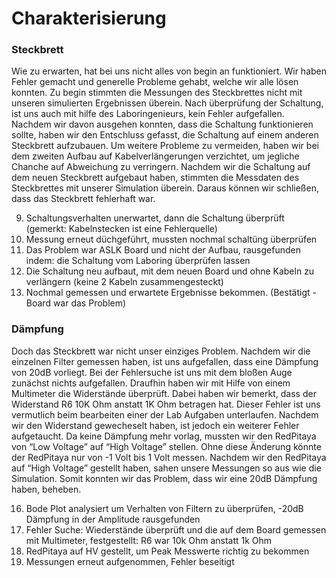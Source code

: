 # Charakterisierung 

### Steckbrett {.unnumbered}

Wie zu erwarten, hat bei uns nicht alles von begin an funktioniert. Wir haben Fehler gemacht und generelle Probleme gehabt, welche wir alle lösen konnten.
Zu begin stimmten die Messungen des Steckbrettes nicht mit unseren simulierten Ergebnissen überein. Nach überprüfung der Schaltung, ist uns auch mit hilfe des Laboringenieurs, kein Fehler aufgefallen.
Nachdem wir davon ausgehen konnten, dass die Schaltung funktionieren sollte, haben wir den Entschluss gefasst, die Schaltung auf einem anderen Steckbrett aufzubauen.
Um weitere Probleme zu vermeiden, haben wir bei dem zweiten Aufbau auf Kabelverlängerungen verzichtet, um jegliche Chanche auf Abweichung zu verringern.
Nachdem wir die Schaltung auf dem neuen Steckbrett aufgebaut haben, stimmten die Messdaten des Steckbrettes mit unserer Simulation überein.
Daraus können wir schließen, dass das Steckbrett fehlerhaft war.


9. Schaltungsverhalten unerwartet, dann die Schaltung überprüft (gemerkt: Kabelnstecken ist eine Fehlerquelle)
10. Messung erneut düchgeführt, mussten nochmal schaltüng überprüfen
11. Das Problem war ASLK Board und nicht der Aufbau, rausgefunden indem: die Schaltung vom Laboring überprüfen lassen
12. Die Schaltung neu aufbaut, mit dem neuen Board und ohne Kabeln zu verlängern (keine 2 Kabeln zusammengesteckt)
13. Nochmal gemessen und erwartete Ergebnisse bekommen. (Bestätigt - Board war das Problem)


### Dämpfung {.unnumbered}

Doch das Steckbrett war nicht unser einziges Problem. Nachdem wir die einzelnen Filter gemessen haben, ist uns aufgefallen, dass eine Dämpfung von 20dB vorliegt.
Bei der Fehlersuche ist uns mit dem bloßen Auge zunächst nichts aufgefallen. Draufhin haben wir mit Hilfe von einem Multimeter die Widerstände überprüft.
Dabei haben wir bemerkt, dass der Widerstand R6 10K Ohm anstatt 1K Ohm betragen hat. Dieser Fehler ist uns vermutlich beim bearbeiten einer der Lab Aufgaben unterlaufen. Nachdem wir den Widerstand gewecheselt haben, ist jedoch ein weiterer Fehler aufgetaucht.
Da keine Dämpfung mehr vorlag, mussten wir den RedPitaya von "Low Voltage" auf "High Voltage" stellen. Ohne diese Änderung könnte der RedPitaya nur von -1 Volt bis 1 Volt messen.
Nachdem wir den RedPitaya auf "High Voltage" gestellt haben, sahen unsere Messungen so aus wie die Simulation.
Somit konnten wir das Problem, dass wir eine 20dB Dämpfung haben, beheben.


16. Bode Plot analysiert um Verhalten von Filtern zu überprüfen, -20dB Dämpfung in der Amplitude rausgefunden
17. Fehler Suche: Wiederstände überprüft und die auf dem Board gemessen mit Multimeter, festgestellt: R6 war 10k Ohm anstatt 1k Ohm
18. RedPitaya auf HV gestellt, um Peak Messwerte richtig zu bekommen
19. Messungen erneut aufgenommen, Fehler beseitigt
